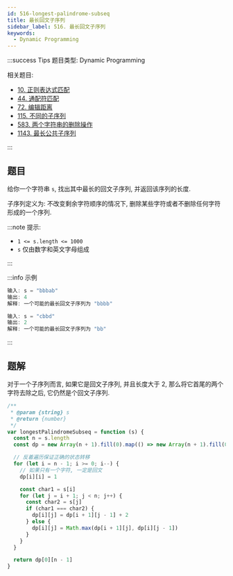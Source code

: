 ```yaml
---
id: 516-longest-palindrome-subseq
title: 最长回文子序列
sidebar_label: 516. 最长回文子序列
keywords:
  - Dynamic Programming
---
```


:::success Tips
题目类型: Dynamic Programming

相关题目:

- [10. 正则表达式匹配](/leetcode/hard/10-is-match)
- [44. 通配符匹配](/leetcode/hard/44-is-match)
- [72. 编辑距离](/leetcode/medium/72-min-distance)
- [115. 不同的子序列](/leetcode/hard/115-num-distinct)
- [583. 两个字符串的删除操作](/leetcode/medium/583-min-distance)
- [1143. 最长公共子序列](/leetcode/medium/1143-longest-common-subsequence)

:::

## 题目

给你一个字符串 `s`, 找出其中最长的回文子序列, 并返回该序列的长度.

子序列定义为: 不改变剩余字符顺序的情况下, 删除某些字符或者不删除任何字符形成的一个序列.

:::note 提示:

- `1 <= s.length <= 1000`
- `s` 仅由数字和英文字母组成

:::

:::info 示例

```ts
输入: s = "bbbab"
输出: 4
解释: 一个可能的最长回文子序列为 "bbbb"
```

```ts
输入: s = "cbbd"
输出: 2
解释: 一个可能的最长回文子序列为 "bb"
```

:::

## 题解

对于一个子序列而言, 如果它是回文子序列, 并且长度大于 2, 那么将它首尾的两个字符去除之后, 它仍然是个回文子序列.

```ts
/**
 * @param {string} s
 * @return {number}
 */
var longestPalindromeSubseq = function (s) {
  const n = s.length
  const dp = new Array(n + 1).fill(0).map(() => new Array(n + 1).fill(0))

  // 反着遍历保证正确的状态转移
  for (let i = n - 1; i >= 0; i--) {
    // 如果只有一个字符, 一定是回文
    dp[i][i] = 1

    const char1 = s[i]
    for (let j = i + 1; j < n; j++) {
      const char2 = s[j]
      if (char1 === char2) {
        dp[i][j] = dp[i + 1][j - 1] + 2
      } else {
        dp[i][j] = Math.max(dp[i + 1][j], dp[i][j - 1])
      }
    }
  }

  return dp[0][n - 1]
}
```
